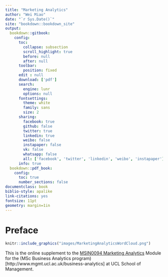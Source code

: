 ```yaml
---
title: "Marketing Analytics"
author: "Wei Miao"
date: "`r Sys.Date()`"
site: "bookdown::bookdown_site"
output:
  bookdown::gitbook: 
    config:
      toc:
        collapse: subsection
        scroll_highlight: true
        before: null
        after: null
      toolbar:
        position: fixed
      edit : null
      download: ['pdf']
      search:
        engine: lunr
        options: null
      fontsettings:
        theme: white
        family: sans
        size: 2
      sharing:
        facebook: true
        github: false
        twitter: true
        linkedin: true
        weibo: false
        instapaper: false
        vk: false
        whatsapp: false
        all: ['facebook', 'twitter', 'linkedin', 'weibo', 'instapaper']
      info: true
  bookdown::pdf_book:
    config:
      toc: true
      number_sections: false
documentclass: book
biblio-style: apalike
link-citations: yes
fontsize: 11pt
geometry: margin=1in
---
```


# Preface

```r
knitr::include_graphics("images/MarketingAnalyticsWordCloud.png")
```

This is the online supplement to the [MSIN0094 Marketing Analytics](https://www.ucl.ac.uk/module-catalogue/modules/marketing-analytics/MSIN0094) Module for the (MSc Business Analytics program)[http://www.mgmt.ucl.ac.uk/business-analytics] at UCL School of Management.

